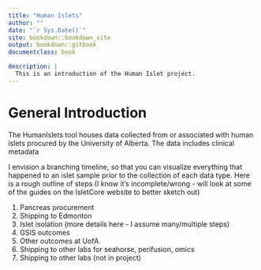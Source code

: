 ```yaml
--- 
title: "Human Islets"
author: ""
date: "`r Sys.Date()`"
site: bookdown::bookdown_site
output: bookdown::gitbook
documentclass: book

description: |
  This is an introduction of the Human Islet project.
---
```


# General Introduction

The HumanIslets tool houses data collected from or associated with human islets procured by the University of Alberta. The data includes clinical metadata

I envision a branching timeline, so that you can visualize everything that happened to an islet sample prior to the collection of each data type. Here is a rough outline of steps (I know it’s incomplete/wrong - will look at some of the guides on the IsletCore website to better sketch out)

   1. Pancreas procurement
   2. Shipping to Edmonton
   3. Islet isolation (more details here - I assume many/multiple steps)
   4. GSIS outcomes
   5. Other outcomes at UofA
   6. Shipping to other labs for seahorse, perifusion, omics
   7. Shipping to other labs (not in project)

